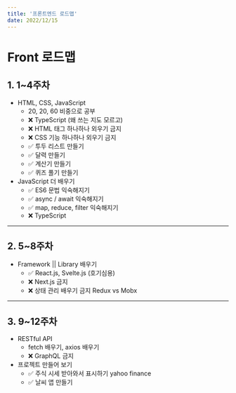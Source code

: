 ```yaml
---
title: '프론트엔드 로드맵'
date: 2022/12/15
---
```


# Front 로드맵

## 1. 1~4주차

- HTML, CSS, JavaScript
  - 20, 20, 60 비중으로 공부
  - ❌ TypeScript (왜 쓰는 지도 모르고)
  - ❌ HTML 태그 하나하나 외우기 금지
  - ❌ CSS 기능 하나하나 외우기 금지
  - ✅ 투두 리스트 만들기
  - ✅ 달력 만들기
  - ✅ 계산기 만들기
  - ✅ 퀴즈 풀기 만들기
- JavaScript 더 배우기
  - ✅ ES6 문법 익숙해지기
  - ✅ async / await 익숙해지기
  - ✅ map, reduce, filter 익숙해지기
  - ❌ TypeScript

---

## 2. 5~8주차

- Framework || Library 배우기
  - ✅ React.js, Svelte.js (호기심용)
  - ❌ Next.js 금지
  - ❌ 상태 관리 배우기 금지 Redux vs Mobx

---

## 3. 9~12주차

- RESTful API
  - fetch 배우기, axios 배우기
  - ❌ GraphQL 금지
- 프로젝트 만들어 보기
  - ✅ 주식 시세 받아와서 표시하기 yahoo finance
  - ✅ 날씨 앱 만들기
